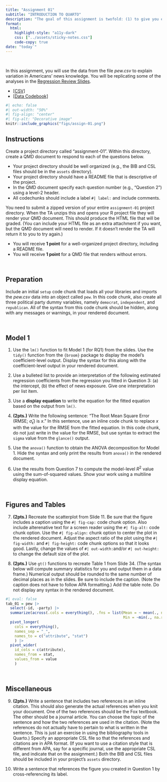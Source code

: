 ```yaml
---
title: "Assignment 01"
subtitle: "INTRODUCTION TO QUARTO"
description: "The goal of this assignment is twofold: (1) to give you experience using Quarto to integrate analysis and documentation, and (2) to review regression content from EPSY 8251. This assignment is worth 15 points. <br /><br /> *Copyright EPSY 8252, 2025*"
format:
  html:
    highlight-style: "a11y-dark"
    css: ["../assets/sticky-notes.css"]
    code-copy: true
date: "today`"
---
```


<br />

In this assignment, you will use the data from the file *pew.csv* to explain variation in Americans' news knowledge. You will be replicating some of the analyses in the [Regression Review Slides](../files/01-regression-review.pdf).

- [[CSV]](https://raw.githubusercontent.com/zief0002/fluffy-ants/main/data/pew.csv)
- [[Data Codebook]](http://zief0002.github.io/fluffy-ants/codebooks/pew.html)


```r
#| echo: false
#| out-width: "50%"
#| fig-align: "center"
#| fig-alt: "Decorative image"
knitr::include_graphics("figs/assign-01.png")
```

## Instructions

Create a project directory called "assignment-01". Within this directory, create a QMD document to respond to each of the questions below. 

- Your project directory should be well organized (e.g., the BIB and CSL files should be in the `assets` directory).
- Your project directory should have a README file that is descriptive of the project.
- In the QMD document specify each question number (e.g., "Question 2") using a level-2 header. 
- All codechunks should include a label `#| label:` and include comments.

You need to submit a zipped version of your entire `assignment-01` project directory. When the TA unzips this and opens your R project file they will render your QMD document. This should produce the HTML file that will be graded. (You can include your HTML file as an extra attachment if you want, but the QMD document will need to render. If it doesn't render the TA will return it to you to try again.)

- You will receive **1 point** for a well-organized project directory, including a README file.
- You will receive **1 point** for a QMD file that renders without errors.


<br />


## Preparation

Include an initial `setup` code chunk that loads all your libraries and imports the *pew.csv* data into an object called `pew`. In this code chunk, also create all three political party dummy variables, namely `democrat`, `independent`, and `republican`. All of the syntax from this code chunk should be hidden, along with any messages or warnings, in your rendered document.

<br />


## Model 1


1. Use the `lm()` function to fit Model 1 (for RQ1) from the slides. Use the `tidy()` function from the `{broom}` package to display the model's coefficient-level output. Display the syntax for this along with the coefficient-level output in your rendered document.

2. Use a bulleted list to provide an interpretation of the following estimated regression coefficients from the regression you fitted in Question 3: (a) the intercept, (b) the effect of news exposure. Give one interpretation per list item.

3. Use a **display equation** to write the equation for the fitted equation based on the output from `lm()`.

4. **(2pts.)** Write the following sentence: "The Root Mean Square Error (RMSE; $\hat\sigma_{\epsilon}$) is $x$." In this sentence, use an inline code chunk to replace $x$ with the value for the RMSE from the fitted equation. In this code chunk, do not just write in the value for the RMSE, but use syntax to extract the `sigma` value from the `glance()` output.

5. Use the `anova()` function to obtain the ANOVA decomposition for Model 1. Hide the syntax and only print the results from `anova()` in the rendered document.

6. Use the results from Question 7 to compute the model-level $R^2$ value using the sum-of-squared values. Show your work using a multiline display equation.

<br />


## Figures and Tables


7. **(2pts.)** Recreate the scatterplot from Slide 11. Be sure that the figure includes a caption using the `#| fig-cap:` code chunk option. Also include alterenative text for a screen reader using the `#| fig-alt:` code chunk option. Use the `#| fig-align:` chunk option to center the plot in the rendered document. Adjust the aspect ratio of the plot using the `#| fig-width:` and `#| fig-height:` code chunk options so that it looks good. Lastly, change the values of `#| out-width:`and/or `#| out-height:` to change the default size of the plot.

8. **(2pts.)** Use `gt()` functions to recreate Table 1 from Slide 34. (The syntax below will compute summary statistics for you and output them in a data frame.) Numerical output should be rounded to the same number of decimal places as in the slides. Be sure to include the caption. (Note the caption does not have to follow APA formatting.) Add the table note. Do not display any syntax in the rendered document. 

```r
#| eval: false
tab_01 = pew |>
  select(-id, -party) |>
  summarize(across(.cols = everything(), .fns = list(Mean = ~ mean(., na.rm = TRUE), SD = ~sd(., na.rm = TRUE), 
                                                     Min = ~min(., na.rm = TRUE), Max = ~max(., na.rm = TRUE)))) |>
  pivot_longer(
    cols = everything(), 
    names_sep = "_", 
    names_to = c("attribute", "stat")
    ) |>
  pivot_wider(
    id_cols = c(attribute), 
    names_from = stat, 
    values_from = value
    )
```


<br />


## Miscellaneous

9. **(2pts.)** Write a sentence that includes two references in an inline citation. This should also generate the actual references when you knit your document. One of the two references should be the Fox textbook. The other should be a journal article. You can choose the topic of the sentence and how the two references are used in the citation. (Note the references do not actually have to pertain to what is written in the sentence. This is just an exercise in using the bibliography tools in Quarto.) Specify an appropriate CSL file so that the references and citations are in APA format. (If you want to use a citation style that is different from APA, say for a specific journal, use the appropriate CSL file, and indicate that on the assignment.) Both the BIB and CSL files should be included in your project's `assets` directory. 

10. Write a sentence that references the figure you created in Question 1 by cross-referencing its label. 

<br />




